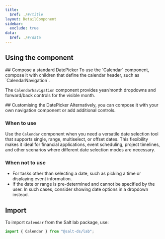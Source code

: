 ```yaml
---
title:
  $ref: ./#/title
layout: DetailComponent
sidebar:
  exclude: true
data:
  $ref: ./#/data
---
```


## Using the component

<LivePreviewControls>
<LivePreview componentName="calendar" exampleName="Single">
## Compose a standard DatePicker
To use the `Calendar` component, compose it with children that define the calendar header, such as `CalendarNavigation`. 

The `CalendarNavigation` component provides year/month dropdowns and forward/back controls for the visible month.
</LivePreview>
</LivePreviewControls>

<LivePreviewControls>
<LivePreview componentName="calendar" displayName="Custom header" exampleName="CustomHeader">
## Customising the DatePicker
Alternatively, you can compose it with your own navigation component or add additional controls.
</LivePreview>
</LivePreviewControls>

### When to use

Use the `Calendar` component when you need a versatile date selection tool that supports single, range, multiselect, or offset dates. This flexibility makes it ideal for financial applications, event scheduling, project timelines, and other scenarios where different date selection modes are necessary.

### When not to use

- For tasks other than selecting a date, such as picking a time or displaying event information.
- If the date or range is pre-determined and cannot be specified by the user. In such cases, consider showing date options in a dropdown instead.

## Import

To import `Calendar` from the Salt lab package, use:

```js
import { Calendar } from "@salt-ds/lab";
```
